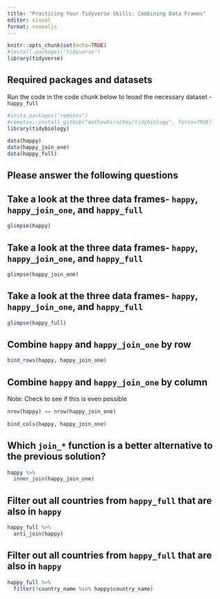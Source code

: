 ```yaml
---
title: "Practicing Your Tidyverse Skills: Combining Data Frames"
editor: visual
format: revealjs
---
```


```r
knitr::opts_chunk$set(echo=TRUE)
#install.packages("tidyverse")
library(tidyverse)
```

## Required packages and datasets

Run the code in the code chunk below to leoad the necessary dataset - `happy_full`

```r
#insta.packages("remotes")
#remotes::install_github("mathewhirschey/tidybiology", force=TRUE)
library(tidybiology)

data(happy)
data(happy_join_one)
data(happy_full)
```

## Please answer the following questions

## Take a look at the three data frames- `happy`, `happy_join_one`, and `happy_full`

```r
glimpse(happy)


```
## Take a look at the three data frames- `happy`, `happy_join_one`, and `happy_full` 

```r
glimpse(happy_join_one)

```
## Take a look at the three data frames- `happy`, `happy_join_one`, and `happy_full` 
```r
glimpse(happy_full)
```

## Combine `happy` and `happy_join_one` by row

```r
bind_rows(happy, happy_join_one)
```

## Combine `happy` and `happy_join_one` by column

Note: Check to see if this is even possible

```r
nrow(happy) == nrow(happy_join_one)

bind_cols(happy, happy_join_one)
```

## Which `join_*` function is a better alternative to the previous solution?

```r
happy %>%
  inner_join(happy_join_one)
```

## Filter out all countries from `happy_full` that are also in `happy`

```r
happy_full %>%
  anti_join(happy)

```
## Filter out all countries from `happy_full` that are also in `happy`
```r

happy_full %>%
  filter(!country_name %in% happy$country_name)
```


